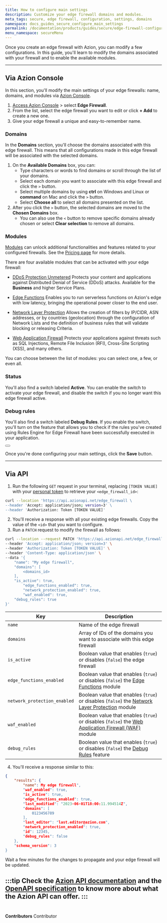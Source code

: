 ```yaml
---
title: How to configure main settings
description: Customize your edge firewall domains and modules.
meta_tags: secure, edge firewall, configuration, settings, domains
namespace: docs_guides_secure_configure_main_settings
permalink: /documentation/products/guides/secure/edge-firewall-configure-main-settings/
menu_namespace: secureMenu
---
```



Once you create an edge firewall with Azion, you can modify a few configurations. In this guide, you'll learn to modify the domains associated with your firewall and to enable the available modules.

---

## Via Azion Console

In this section, you'll modify the main settings of your edge firewalls: name, domains, and modules via [Azion Console](https://console.azion.com).

1. [Access Azion Console](/en/documentation/products/guides/how-to-access-rtm/) > select **Edge Firewall**.
2. From the list, select the edge firewall you want to edit or click **+ Add** to create a new one.
3. Give your edge firewall a unique and easy-to-remember name.

### Domains

In the **Domains** section, you'll choose the domains associated with this edge firewall. This means that all configurations made in this edge firewall will be associated with the selected domains.

1. On the **Available Domains** box, you can:
    - Type characters or words to find domains or scroll through the list of your domains.
    - Select each domain you want to associate with this edge firewall and click the `>` button.
    - Select multiple domains by using **ctrl** on Windows and Linux or **command** on Mac and click the `>` button.
    - Select **Choose all** to select all domains presented on the list.
2. After you click the `>` button, the selected domains are moved to the **Chosen Domains** box.
    - You can also use the `<` button to remove specific domains already chosen or select **Clear selection** to remove all domains.

### Modules

[Modules](/en/documentation/products/secure/edge-firewall/#about-edge-firewall-modules) can unlock additional functionalities and features related to your configured firewalls. See the [Pricing page](/en/documentation/products/pricing/) for more details.

There are four available modules that can be activated with your edge firewall:

- <Badge variant="accent">[DDoS Protection Unmetered](/en/documentation/products/secure/edge-firewall/ddos-protection/)</Badge>
Protects your content and applications against Distributed Denial of Service (DDoS) attacks. Available for the **Business** and higher Service Plans.

- <Badge variant="accent">[Edge Functions](/en/documentation/products/secure/edge-firewall/edge-functions/)</Badge>
Enables you to run serverless functions on Azion's edge with low latency, bringing the operational power closer to the end user.

- <Badge variant="accent">[Network Layer Protection](/en/documentation/products/secure/edge-firewall/network-layer-protection/)</Badge>
Allows the creation of filters by IP/CIDR, ASN addresses, or by countries (geolocation) through the configuration of Network Lists and the definition of business rules that will validate blocking or releasing Criteria.

- <Badge variant="accent">[Web Application Firewall](/en/documentation/products/secure/edge-firewall/web-application-firewall/)</Badge>
Protects your applications against threats such as SQL Injections, Remote File Inclusion (RFI), Cross-Site Scripting (XSS), and many others.

You can choose between the list of modules: you can select one, a few, or even all.

### Status

You'll also find a switch labeled **Active**. You can enable the switch to activate your edge firewall, and disable the switch if you no longer want this edge firewall active.

### Debug rules

You'll also find a switch labeled **Debug Rules**. If you enable the switch, you'll turn on the feature that allows you to check if the rules you've created using Rules Engine for Edge Firewall have been successfully executed in your application.

<Button href="/en/documentation/products/guides/debug-rules/" text="go to How to debug rules guide" variant="secondary"></Button>

Once you're done configuring your main settings, click the **Save** button.

---

## Via API

1. Run the following `GET` request in your terminal, replacing `[TOKEN VALUE]` with your [personal token](/en/documentation/products/guides/personal-tokens/) to retrieve your `<edge_firewall_id>`:

```bash
curl --location 'https://api.azionapi.net/edge_firewall \
--header 'Accept: application/json; version=3' \
--header 'Authorization: Token [TOKEN VALUE]'
```

2. You'll receive a response with all your existing edge firewalls. Copy the value of the `<id>` that you want to configure.
3. Run a `PATCH` request to modify the firewall as follows:

```bash
curl --location --request PATCH 'https://api.azionapi.net/edge_firewall/<edge_firewall_id>' \
--header 'Accept: application/json; version=3' \
--header 'Authorization: Token [TOKEN VALUE]' \
--header 'Content-Type: application/json' \
--data '{
    "name": "My edge firewall",
    "domains": [
        <domains_id>
    ],
    "is_active": true,
        "edge_functions_enabled": true,
        "network_protection_enabled": true,
        "waf_enabled": true,
    "debug_rules": true
}'
```

| Key | Description |
| --- | --- |
| `name` | Name of the edge firewall |
| `domains` | Array of IDs of the domains you want to associate with this edge firewall |
| `is_active` | Boolean value that enables (`true`) or disables (`false`) the edge firewall |
| `edge_functions_enabled` | Boolean value that enables (`true`) or disables (`false`) the [Edge Functions](/en/documentation/products/secure/edge-firewall/edge-functions/) module |
| `network_protection_enabled` | Boolean value that enables (`true`) or disables (`false`) the [Network Layer Protection](/en/documentation/products/secure/edge-firewall/network-layer-protection/) module |
| `waf_enabled` | Boolean value that enables (`true`) or disables (`false`) the [Web Application Firewall (WAF)](/en/documentation/products/secure/edge-firewall/web-application-firewall/) module |
| `debug_rules` | Boolean value that enables (`true`) or disables (`false`) the [Debug Rules](/en/documentation/products/guides/debug-rules/) feature |

4. You'll receive a response similar to this:

```json
{
    "results": {
        "name": My edge firewall",
        "waf_enabled": true,
        "is_active": true,
        "edge_functions_enabled": true,
        "last_modified": "2023-06-01T18:00:11.994514Z",
        "domains": [
            0123456789
        ],
        "last_editor": "last.editor@azion.com",
        "network_protection_enabled": true,
        "id": 12345,
        "debug_rules": false
    },
    "schema_version": 3
}
```

Wait a few minutes for the changes to propagate and your edge firewall will be updated.

:::tip
Check the [Azion API documentation](https://api.azion.com/) and the [OpenAPI specification](https://github.com/aziontech/azionapi-openapi/) to know more about what the Azion API can offer.
:::
<br /><br />
---

**Contributors** <ContributorList>Contributor</ContributorList>
